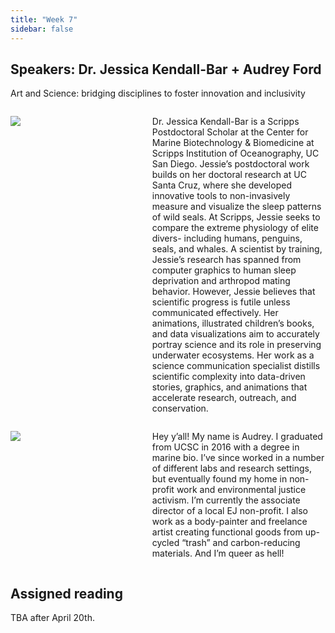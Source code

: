 ```yaml
---
title: "Week 7"
sidebar: false
---
```


## Speakers: Dr. Jessica Kendall-Bar + Audrey Ford

[Art and Science: bridging disciplines to foster innovation and inclusivity]{.custom-subtitle}

::: columns
::: {.column width="35%"}
![](/img/JKB.png)
:::

::: {.column width="5%"}
:::

::: {.column width="60%"}
Dr. Jessica Kendall-Bar is a Scripps Postdoctoral Scholar at the Center for Marine Biotechnology & Biomedicine at Scripps Institution of Oceanography, UC San Diego. Jessie's postdoctoral work builds on her doctoral research at UC Santa Cruz, where she developed innovative tools to non-invasively measure and visualize the sleep patterns of wild seals. At Scripps, Jessie seeks to compare the extreme physiology of elite divers- including humans, penguins, seals, and whales. A scientist by training, Jessie's research has spanned from computer graphics to human sleep deprivation and arthropod mating behavior. However, Jessie believes that scientific progress is futile unless communicated effectively. Her animations, illustrated children's books, and data visualizations aim to accurately portray science and its role in preserving underwater ecosystems. Her work as a science communication specialist distills scientific complexity into data-driven stories, graphics, and animations that accelerate research, outreach, and conservation.
:::
:::

::: columns
::: {.column width="35%"}
![](/img/Audrey.jpeg)
:::

::: {.column width="5%"}
:::

::: {.column width="60%"}
Hey y'all! My name is Audrey. I graduated from UCSC in 2016 with a degree in marine bio. I've since worked in a number of different labs and research settings, but eventually found my home in non-profit work and environmental justice activism. I'm currently the associate director of a local EJ non-profit. I also work as a body-painter and freelance artist creating functional goods from up-cycled "trash" and carbon-reducing materials. And I'm queer as hell!
:::
:::

## Assigned reading

TBA after April 20th.
